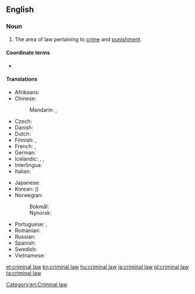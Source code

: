 {{also|criminal-law}}
==English==
{{wikipedia}}

===Noun===
{{en-noun}}

# {{lb|en|legal}} The area of law pertaining to [[crime]] and [[punishment]].

====Coordinate terms====
* {{l|en|civil law}}

====Translations====
{{trans-top|area of law}}
* Afrikaans: {{t|af|strafreg}}
* Chinese:
*: Mandarin: {{t+|cmn|刑法|tr=xíngfǎ|sc=Hani}}, {{t+|cmn|刑事法|tr=xíngshìfǎ|sc=Hani}}
* Czech: {{t|cs|trestní právo|n}}
* Danish: {{t|da|strafferet|c}}
* Dutch: {{t+|nl|strafrecht|n}}
* Finnish: {{t+|fi|rikosoikeus}}, {{t|fi|rikoslaki}}
* French: {{t+|fr|droit pénal|m}}, {{t|fr|droit criminel|m}}
* German: {{t+|de|Strafrecht|n}}
* Icelandic: {{t|is|hegningarlög|n-p}}, {{t|is|refsilög|n-p}}, {{t|is|refsiréttur|m}}
* Interlingua: {{t|ia|derecto criminal}}
* Italian: {{t+|it|diritto penale}}
{{trans-mid}}
* Japanese: {{t|ja|刑法|tr=[[けいほう]] keihō|sc=Jpan}}
* Korean: {{t|ko|형법|sc=Kore}} ({{t+|ko|刑法|sc=Kore}})
* Norwegian:
*: Bokmål: {{t|nb|strafferett|m}}
*: Nynorsk: {{t|nn|strafferett|m}}
* Portuguese: {{t+|pt|direito penal|m}}, {{t|pt|direito criminal|m}}
* Romanian: {{t|ro|dreptul penal}}
* Russian: {{t|ru|уголо́вное пра́во|n}}
* Spanish: {{t|es|derecho penal|m}}
* Swedish: {{t|sv|straffrätt}}
* Vietnamese: {{t|vi|luật hình sự}}
{{trans-bottom}}

[[Category:en:Criminal law]]

[[et:criminal law]]
[[kn:criminal law]]
[[hu:criminal law]]
[[ja:criminal law]]
[[pl:criminal law]]
[[ta:criminal law]]